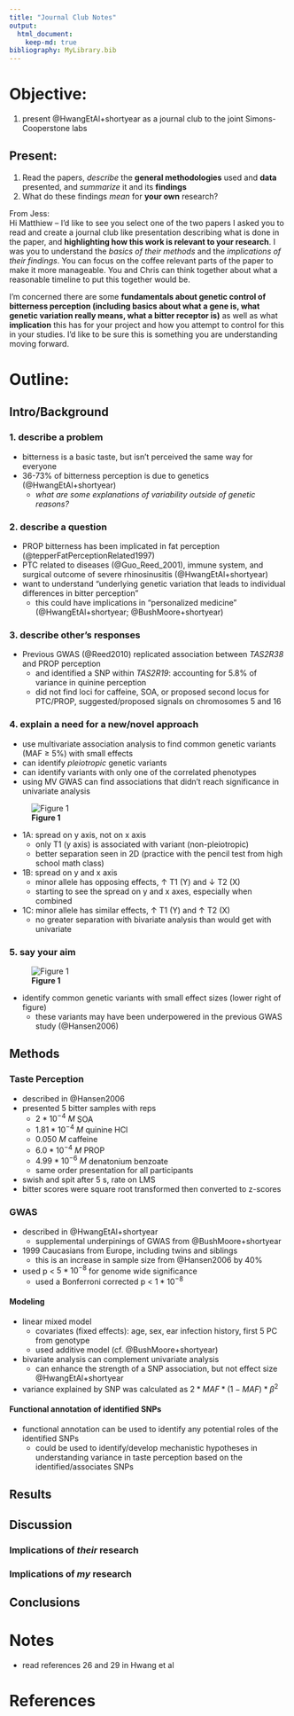 ```yaml
---
title: "Journal Club Notes"
output: 
  html_document:
    keep-md: true
bibliography: MyLibrary.bib
---
```


# Objective:  
  1. present @HwangEtAl+shortyear as a journal club to the joint Simons-Cooperstone labs 

## Present:   
  1. Read the papers, *describe* the **general methodologies** used and **data** presented, 
  and *summarize* it and its **findings** 
  2. What do these findings *mean* for **your own** research?
  
  From Jess:  
  Hi Matthiew – I’d like to see you select one of the two papers I asked you to read and create a journal club like presentation describing what is done in the paper, and **highlighting how this work is relevant to your research**. I was you to understand the *basics of their methods* and the *implications of their findings*. You can focus on the coffee relevant parts of the paper to make it more manageable. You and Chris can think together about what a reasonable timeline to put this together would be.

I’m concerned there are some **fundamentals about genetic control of bitterness perception (including basics about what a gene is, what genetic variation really means, what a bitter receptor is)** as well as what **implication** this has for your project and how you attempt to control for this in your studies. I’d like to be sure this is something you are understanding moving forward.
  
# Outline:
## Intro/Background  
### 1. describe a problem  

- bitterness is a basic taste, but isn't perceived the same way for everyone  
- 36-73% of bitterness perception is due to genetics (@HwangEtAl+shortyear)  
  + *what are some explanations of variability outside of genetic reasons?*
  
### 2. describe a question  

- PROP bitterness has been implicated in fat perception (@tepperFatPerceptionRelated1997)  
- PTC related to diseases (@Guo_Reed_2001), immune system, and surgical outcome of severe rhinosinusitis (@HwangEtAl+shortyear)  
- want to understand "underlying genetic variation that leads to individual differences in bitter perception"
  + this could have implications in "personalized medicine" (@HwangEtAl+shortyear; @BushMoore+shortyear)

### 3. describe other's responses  

- Previous GWAS (@Reed2010) replicated association between *TAS2R38* and PROP perception  
  + and identified a SNP within *TAS2R19*: accounting for 5.8% of variance in quinine perception  
  + did not find loci for caffeine, SOA, or proposed second locus for PTC/PROP, suggested/proposed signals on chromosomes 5 and 16  
  
### 4. explain a need for a new/novel approach  

- use multivariate association analysis to find common genetic variants (MAF $\ge$ 5%) with small effects  
- can identify *pleiotropic* genetic variants
- can identify variants with only one of the correlated phenotypes
- using MV GWAS can find associations that didn't reach significance in univariate analysis

![**Figure 1**](https://media.springernature.com/full/springer-static/image/art%3A10.1186%2Fs12864-018-5058-2/MediaObjects/12864_2018_5058_Fig1_HTML.png?as=webp)  

  + 1A: spread on y axis, not on x axis
    + only T1 (y axis) is associated with variant (non-pleiotropic)
    + better separation seen in 2D (practice with the pencil test from high school math class)
  + 1B: spread on y and x axis
    + minor allele has opposing effects, $\uparrow$ T1 (Y) and $\downarrow$ T2 (X)
    + starting to see the spread on y and x axes, especially when combined
  + 1C: minor allele has similar effects, $\uparrow$ T1 (Y) and $\uparrow$ T2 (X)
    + no greater separation with bivariate analysis than would get with univariate
    
### 5. say your aim  
![**Figure 1**](https://cdn.ncbi.nlm.nih.gov/pmc/blobs/6e2a/3531285/2e868bea85f6/pcbi.1002822.g001.jpg)

- identify common genetic variants with small effect sizes (lower right of figure)
  + these variants may have been underpowered in the previous GWAS study (@Hansen2006)

## Methods  
### Taste Perception
- described in @Hansen2006  
- presented 5 bitter samples with reps
  - $2*10^{-4}\ M$ SOA
  - $1.81*10^{-4}\ M$ quinine HCl
  - $0.050 \ M$ caffeine
  - $6.0*10^{-4}\ M$ PROP
  - $4.99*10^{-6}\ M$ denatonium benzoate
  - same order presentation for all participants
- swish and spit after 5 s, rate on LMS
- bitter scores were square root transformed then converted to z-scores

### GWAS
- described in @HwangEtAl+shortyear
  - supplemental underpinings of GWAS from @BushMoore+shortyear
- 1999 Caucasians from Europe, including twins and siblings
  + this is an increase in sample size from @Hansen2006 by 40%
- used p < $5 * 10^{-8}$ for genome wide significance
  + used a Bonferroni corrected p < $1*10^{-8}$
  
  
#### Modeling
- linear mixed model
  + covariates (fixed effects): age, sex, ear infection history, first 5 PC from genotype
  + used additive model (cf. @BushMoore+shortyear)

  
- bivariate analysis can complement univariate analysis
  + can enhance the strength of a SNP association, but not effect size @HwangEtAl+shortyear

- variance explained by SNP was calculated as $2* MAF* (1-MAF)* \beta^2$

#### Functional annotation of identified SNPs
- functional annotation can be used to identify any potential roles of the identified SNPs
  + could be used to identify/develop mechanistic hypotheses in understanding variance in taste perception based on the identified/associates SNPs

## Results  
## Discussion
### Implications of *their* research
### Implications of *my* research
## Conclusions

# Notes
- read references 26 and 29 in Hwang et al

# References